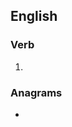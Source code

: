 ==English==

===Verb===
{{head|en|verb form}}

# {{en-third-person singular of|anele}}

===Anagrams===
* {{anagrams|en|a=aeelns|Anslee|Eleans|Lesane|Selena|enseal|selane}}